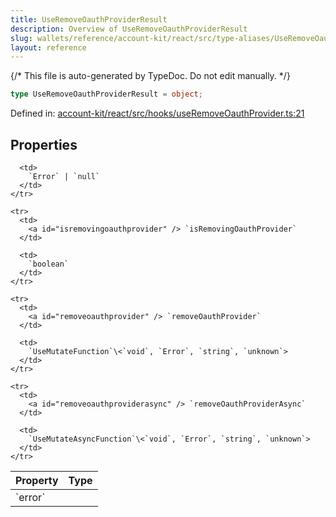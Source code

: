 ```yaml
---
title: UseRemoveOauthProviderResult
description: Overview of UseRemoveOauthProviderResult
slug: wallets/reference/account-kit/react/src/type-aliases/UseRemoveOauthProviderResult
layout: reference
---
```


{/* This file is auto-generated by TypeDoc. Do not edit manually. */}

```ts
type UseRemoveOauthProviderResult = object;
```

Defined in: [account-kit/react/src/hooks/useRemoveOauthProvider.ts:21](https://github.com/alchemyplatform/aa-sdk/blob/9df5be8c23af4e472bcb503c17766b16da0ad87d/account-kit/react/src/hooks/useRemoveOauthProvider.ts#L21)

## Properties

<table>
  <thead>
    <tr>
      <th align="left">Property</th>
      <th align="left">Type</th>
    </tr>
  </thead>

  <tbody>
    <tr>
      <td>
        <a id="error" /> `error`
      </td>

      <td>
        `Error` | `null`
      </td>
    </tr>

    <tr>
      <td>
        <a id="isremovingoauthprovider" /> `isRemovingOauthProvider`
      </td>

      <td>
        `boolean`
      </td>
    </tr>

    <tr>
      <td>
        <a id="removeoauthprovider" /> `removeOauthProvider`
      </td>

      <td>
        `UseMutateFunction`\<`void`, `Error`, `string`, `unknown`>
      </td>
    </tr>

    <tr>
      <td>
        <a id="removeoauthproviderasync" /> `removeOauthProviderAsync`
      </td>

      <td>
        `UseMutateAsyncFunction`\<`void`, `Error`, `string`, `unknown`>
      </td>
    </tr>

  </tbody>
</table>

